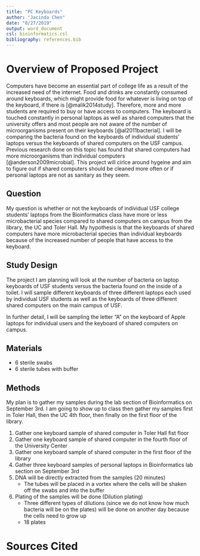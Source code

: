 ```yaml
---
title: "PC Keyboards"
author: "Jacinda Chen"
date: "8/27/2019"
output: word_document
csl: bioinformatics.csl
bibliography: references.bib
---
```


# Overview of Proposed Project

Computers have become an essential part of college life as a result of the increased need of the internet. Food and drinks are constantly consumed around keyboards, which might provide food for whatever is living on top of the keyboard, if there is [@malik2014study]. Therefore, more and more students are required to buy or have access to computers. The keyboard is touched constantly in personal laptops as well as shared computers that the university offers and most people are not aware of the number of microorganisms present on their keyboards [@al2011bacterial]. I will be comparing the bacteria found on the keyboards of individual students' laptops versus the keyboards of shared computers on the USF campus.  Previous research done on this topic has found that shared computers had more microorganisms than individual computers [@anderson2009microbial]. This project will cirlce around hygeine and aim to figure out if shared computers should be cleaned more often or if personal laptops are not as sanitary as they seem.  

## Question

My question is whether or not the keyboards of individual USF college students' laptops from the Bioinformatics class have more or less microbacterial species compared to shared computers on campus from the library, the UC and Toler Hall. My hypothesis is that the keyboards of shared computers have more microbacterial species than individual keyboards because of the increased number of people that have access to the keyboard. 

## Study Design

The project I am planning will look at the number of bacteria on laptop keyboards of USF students versus the bacteria found on the inside of a toilet. I will sample  different keyboards of three different laptops each used by individual USF students as well as the keyboards of three different shared computers on the main campus of USF. 

In further detail, I will be sampling the letter "A" on the keyboard of Apple laptops for individual users and the keyboard of shared computers on campus. 

## Materials

* 6 sterile swabs
* 6 sterile tubes with buffer

## Methods

My plan is to gather my samples during the lab section of Bioinformatics on September 3rd. I am going to show up to class then gather my samples first in Toler Hall, then the UC 4th floor, then finally on the first floor of the library. 

1. Gather one keyboard sample of shared computer in Toler Hall fist floor
2. Gather one keyboard sample of shared computer in the fourth floor of the University Center
3. Gather one keyboard sample of shared computer in the first floor of the library
4. Gather three keyboard samples of personal laptops in Bioinformatics lab section on September 3rd
5. DNA will be directly extracted from the samples (20 minutes)
    * The tubes will be placed in a vortex where the cells will be shaken off the swabs and into the buffer
6. Plating of the samples will be done (Dilution plating)
    * Three different types of dilutions (since we do not know how much bacteria will be on the plates) will be done on another day because the cells need to grow up
    * 18 plates

# Sources Cited


